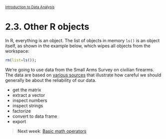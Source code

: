 <style>@import url(style.css);</style>
<small>[Introduction to Data Analysis](index.html)</small>

# 2.3. Other R objects

In R, everything is an object. The list of objects in memory `ls()` is an object itself, as shown in the example below, which wipes all objects from the workspace:
  
```r
rm(list=ls());
```

We're going to use data from the Small Arms Survey on civilian firearms. The data are based on [various sources](http://www.smallarmssurvey.org/fileadmin/docs/H-Research_Notes/SAS-Research-Note-9.pdf) that illustrate how careful we should generally be about the reliability of our data.

- get the matrix
- extract a vector
- inspect numbers
- inspect strings
- factorize
- convert to data frame
- export

> __Next week__: [Basic math operators](30_math.html)
